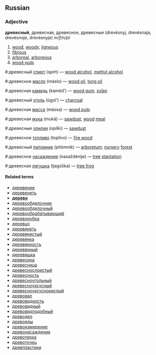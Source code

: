 ==Russian==
===Adjective===
'''древесный''', древесная, древесное, древесные (drevésnyj, drevésnaja, drevésnoje, drevésnyje) ''m/f/n/pl''

#[[wood]], [[woody]], [[ligneous]]
#[[fibrous]]
#[[arboreal]], [[arboreous]]
#[[wood-pulp]]

#:древесный [[спирт]] (spirt) — [[wood alcohol]], [[methyl alcohol]]
#:древесное [[масло]] (máslo) — [[wood oil]], [[tung oil]]
#:древесная [[камедь]] (kaméd') — [[wood gum]], [[xylan]]
#:древесный [[уголь]] (úgol') — [[charcoal]]
#:древесная [[масса]] (mássa) — [[wood pulp]]
#:древесная [[мука]] (muká) — [[sawdust]], [[wood]] [[meal]]
#:древесные [[опилки]] (opílki) — [[sawdust]]
#:древесное [[топливо]] (toplívo) — [[fire wood]]
#:древесный [[питомник]] (pitómnik) — [[arboretum]]; [[nursery]] [[forest]]
#:древесное [[насаждение]] (nasaždénije) — [[tree]] [[plantation]]
#:древесная [[лягушка]] (ljagúška) — [[tree frog]]

====Related terms====
*[[деревение]]
*[[деревенеть]]
*'''[[дерево]]'''
*[[деревообделочник]]
*[[деревообделочный]]
*[[деревообрабатывающий]]
*[[дереворубка]]
*[[деревцо]]
*[[деревянеть]]
*[[деревянистый]]
*[[деревянка]]
*[[деревянность]]
*[[деревянный]]
*[[деревяшка]]
*[[древесина]]
*[[древесница]]
*[[древеснослоистый]]
*[[древесность]]
*[[древесноугольный]]
*[[древесноуксусный]]
*[[древесноуксуснокислый]]
*[[древовал]]
*[[древовидность]]
*[[древовидный]]
*[[древовидподобный]]
*[[древодел]]
*[[древоеды]]
*[[древоизмерение]]
*[[древонасаждение]]
*[[древотерка]]
*[[древоточец]]
*[[древпластики]]